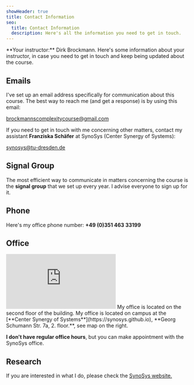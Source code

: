```yaml
---
showHeader: true
title: Contact Information
seo:
  title: Contact Information
  description: Here's all the information you need to get in touch.
---
```



<MarginFigure src="/dirk_transparent.png" srcDark="/dirk_dark.png" alt="a rolling die">
**Your instructor:** Dirk Brockmann.
</MarginFigure>
Here's some information about your instructor, in case you need to get in touch and keep being updated about the course.

## Emails

I've set up an email address specifically for communication about this course. The best way to reach me (and get a response) is by using this email:

[brockmannscomplexitycourse@gmail.com](mailto:brockmannscomplexitycourse@gmail.com)

If you need to get in touch with me concerning other matters, contact my assistant **Franziska Schäfer** at
SynoSys (Center Synergy of Systems):

[synosys@tu-dresden.de](mailto:synosys@tu-dresden.de)


## Signal Group

The most efficient way to communicate in matters concerning the course
is the **signal group** that we set up every year. I advise everyone
to sign up for it.

## Phone

Here's my office phone number: **+49 (0)351 463 33199**

## Office

<MarginNote>
<iframe src="https://www.google.com/maps/embed?pb=!1m18!1m12!1m3!1d10037.512579074284!2d13.704058246542708!3d51.02763625024674!2m3!1f0!2f0!3f0!3m2!1i1024!2i768!4f13.1!3m3!1m2!1s0x4709c5940abd1f4f%3A0x490d22e2ee6850c8!2sGeorg-Schumann-Stra%C3%9Fe%207a%2C%2001069%20Dresden!5e0!3m2!1sde!2sde!4v1743796057106!5m2!1sde!2sde" style="border:0;" allowfullscreen="" loading="lazy" referrerpolicy="no-referrer-when-downgrade"></iframe>
My office is located on the second floor of the building.
</MarginNote>
My office is located on campus at the  [**Center Synergy of Systems**](https://synosys.github.io), **Georg Schumann Str. 7a, 2. floor.**, see map on the right. 




**I don't have regular office hours**, but you can make appointment with the SynoSys office.

## Research

If you are interested in what I do, please check the [SynoSys website.](https://synosys.github.io)

